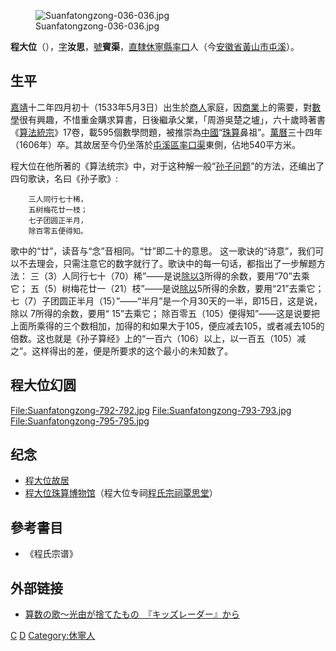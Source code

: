 {{Expand|time=2013-02-15T02:12:14+00:00 }}
[[File:Suanfatongzong-036-036.jpg|thumb]]

'''程大位'''（{{bd|1533年||1606年}}），[[表字|字]]'''汝思'''，[[號|號]]'''賓渠'''，[[南直隸|直隸]][[休寧縣|休寧縣]][[率口|率口]]人（今[[安徽省|安徽省]][[黃山市|黃山市]][[屯溪|屯溪]]）。

==生平==
[[嘉靖|嘉靖]]十二年四月初十（1533年5月3日）出生於[[商人|商人]]家庭，因[[商業|商業]]上的需要，對[[數學|數學]]很有興趣，不惜重金購求算書，日後繼承父業，「周游吳楚之壚」，六十歲時著書《[[算法統宗|算法統宗]]》17卷，載595個數學問題，被推崇為[[中國|中國]]“[[珠算|珠算]]鼻祖”。[[萬曆|萬曆]]三十四年（1606年）卒。其故居至今仍坐落於[[屯溪區|屯溪區]][[率口渠|率口渠]]東側，佔地540平方米。

程大位在他所著的《算法统宗》中，对于这种解一般“[[中国剩余定理|孙子问题]]”的方法，还编出了四句歌诀，名曰《孙子歌》:
     三人同行七十稀，
     五树梅花廿一枝；
     七子团圆正半月，
     除百零五便得知。
歌中的“廿”，读音与“念”音相同。“廿”即二十的意思。
这一歌诀的“诗意”，我们可以不去理会，只需注意它的数字就行了。歌诀中的每一句话，都指出了一步解题方法：
三（3）人同行七十（70）稀”——是说[[除以3|除以3]]所得的余数，要用“70”去乘它；
五（5）树梅花廿一（21）枝”——是说[[除法|除以]]5所得的余数，要用“21”去乘它；
七（7）子团圆正半月（15）”——“半月”是一个月30天的一半，即15日，这是说，除以 7所得的余数，要用“ 15”去乘它；
除百零五（105）便得知”——这是说要把上面所乘得的三个数相加，加得的和如果大于105，便应减去105，或者减去105的倍数。这也就是《孙子算经》上的“一百六（106）以上，以一百五（105）减之”。这样得出的差，便是所要求的这个最小的未知数了。

==程大位幻圆==
<gallery>
File:Suanfatongzong-792-792.jpg
File:Suanfatongzong-793-793.jpg
File:Suanfatongzong-795-795.jpg
</gallery>

==纪念==
*[[程大位故居|程大位故居]]
*[[程大位珠算博物馆|程大位珠算博物馆]]（程大位专祠[[程氏宗祠覃思堂|程氏宗祠覃思堂]]）

==參考書目==
* 《程氏宗谱》

== 外部链接 ==
* [https://archive.is/20140308034457/http://www.nichinoken.co.jp/column/essay/sansu/2012_m08.html#no01 算数の歌～光由が捨てたもの　『キッズレーダー』から]

{{中国数学史}}
{{規範控制}}
[[Category:明朝數學家|C]]
[[Category:程姓|D]]
[[Category:休寧人|Category:休寧人]]